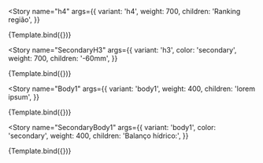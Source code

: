 <!-- TestComponent.stories.mdx-->



<Meta title="Text" component={Text} />

<!-- 👇 We create a “template” of how args map to rendering -->


<!-- 👇 Each story then reuses that template -->

<Story
  name="h4"
  args={{
    variant: 'h4',
    weight: 700,
    children: 'Ranking região',
  }}
>
  {Template.bind({})}
</Story>

<Story
  name="SecondaryH3"
  args={{
    variant: 'h3',
    color: 'secondary',
    weight: 700,
    children: '-60mm',
  }}
>
  {Template.bind({})}
</Story>

<Story
  name="Body1"
  args={{
    variant: 'body1',
    weight: 400,
    children: 'lorem ipsum',
  }}
>
  {Template.bind({})}
</Story>

<Story
  name="SecondaryBody1"
  args={{
    variant: 'body1',
    color: 'secondary',
    weight: 400,
    children: 'Balanço hídrico:',
  }}
>
  {Template.bind({})}
</Story>
